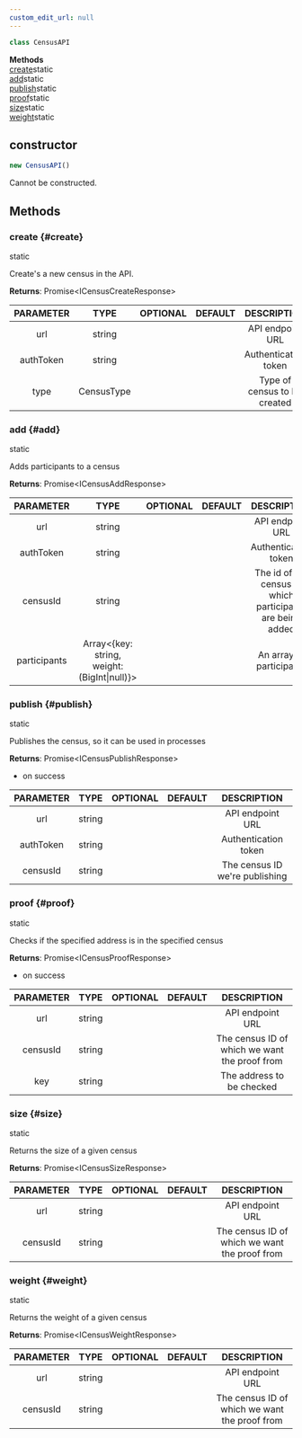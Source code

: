 ```yaml
---
custom_edit_url: null
---
```


```ts
class CensusAPI
```

<div>

</div>

<div className="container">
  <div className="row mb-2"><div className="col col--12"><strong>Methods</strong></div></div>
  <div className="row"><div className="col col--12"><a href="#create">create</a><span className="badge badge--info margin-left--sm">static</span><br/><a href="#add">add</a><span className="badge badge--info margin-left--sm">static</span><br/><a href="#publish">publish</a><span className="badge badge--info margin-left--sm">static</span><br/><a href="#proof">proof</a><span className="badge badge--info margin-left--sm">static</span><br/><a href="#size">size</a><span className="badge badge--info margin-left--sm">static</span><br/><a href="#weight">weight</a><span className="badge badge--info margin-left--sm">static</span></div></div>
</div>

## constructor
```ts
new CensusAPI()
```

<div>

</div>

Cannot be constructed.

## Methods
### create {#create}

<div>
  <span className="badge badge--info">static</span>
</div>

Create's a new census in the API.

**Returns**: Promise&lt;ICensusCreateResponse&gt;

|PARAMETER|TYPE|OPTIONAL|DEFAULT|DESCRIPTION|
|:---:|:---:|:---:|:---:|:---:|
|url|string|||API endpoint URL|
|authToken|string|||Authentication token|
|type|CensusType|||Type of census to be created|

### add {#add}

<div>
  <span className="badge badge--info">static</span>
</div>

Adds participants to a census

**Returns**: Promise&lt;ICensusAddResponse&gt;

|PARAMETER|TYPE|OPTIONAL|DEFAULT|DESCRIPTION|
|:---:|:---:|:---:|:---:|:---:|
|url|string|||API endpoint URL|
|authToken|string|||Authentication token|
|censusId|string|||The id of the census to which participants are being added|
|participants|Array&lt;{key: string, weight: (BigInt\|null)}&gt;|||An array of participants|

### publish {#publish}

<div>
  <span className="badge badge--info">static</span>
</div>

Publishes the census, so it can be used in processes

**Returns**: Promise&lt;ICensusPublishResponse&gt;
- on success

|PARAMETER|TYPE|OPTIONAL|DEFAULT|DESCRIPTION|
|:---:|:---:|:---:|:---:|:---:|
|url|string|||API endpoint URL|
|authToken|string|||Authentication token|
|censusId|string|||The census ID we're publishing|

### proof {#proof}

<div>
  <span className="badge badge--info">static</span>
</div>

Checks if the specified address is in the specified census

**Returns**: Promise&lt;ICensusProofResponse&gt;
- on success

|PARAMETER|TYPE|OPTIONAL|DEFAULT|DESCRIPTION|
|:---:|:---:|:---:|:---:|:---:|
|url|string|||API endpoint URL|
|censusId|string|||The census ID of which we want the proof from|
|key|string|||The address to be checked|

### size {#size}

<div>
  <span className="badge badge--info">static</span>
</div>

Returns the size of a given census

**Returns**: Promise&lt;ICensusSizeResponse&gt;

|PARAMETER|TYPE|OPTIONAL|DEFAULT|DESCRIPTION|
|:---:|:---:|:---:|:---:|:---:|
|url|string|||API endpoint URL|
|censusId|string|||The census ID of which we want the proof from|

### weight {#weight}

<div>
  <span className="badge badge--info">static</span>
</div>

Returns the weight of a given census

**Returns**: Promise&lt;ICensusWeightResponse&gt;

|PARAMETER|TYPE|OPTIONAL|DEFAULT|DESCRIPTION|
|:---:|:---:|:---:|:---:|:---:|
|url|string|||API endpoint URL|
|censusId|string|||The census ID of which we want the proof from|

